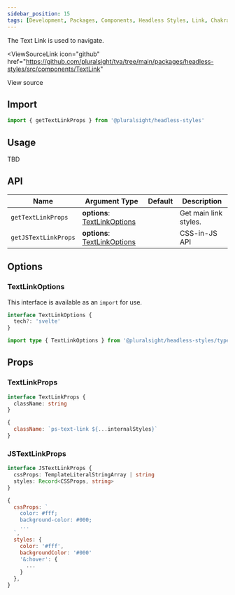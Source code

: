```yaml
---
sidebar_position: 15
tags: [Development, Packages, Components, Headless Styles, Link, Chakra]
---
```


<!-- TODO: As of 2.0.0-beta.17 live-codeblock do not support imports. -->
<!-- Keep an eye out so we can kill the components we are importing in. -->
<!-- https://docusaurus.io/docs/markdown-features/code-blocks#imports -->


<ReleaseNote />

The Text Link is used to navigate.

<ViewSourceLink
  icon="github"
  href="https://github.com/pluralsight/tva/tree/main/packages/headless-styles/src/components/TextLink"
>
  View source
</ViewSourceLink>

## Import

```javascript
import { getTextLinkProps } from '@pluralsight/headless-styles'
```

## Usage

TBD

## API

| Name                 | Argument Type                                    | Default | Description           |
| -------------------- | ------------------------------------------------ | ------- | --------------------- |
| `getTextLinkProps`   | **options**: [TextLinkOptions](#textlinkoptions) |         | Get main link styles. |
| `getJSTextLinkProps` | **options**: [TextLinkOptions](#textlinkoptions) |         | CSS-in-JS API         |

## Options

### TextLinkOptions

This interface is available as an `import` for use.

```typescript
interface TextLinkOptions {
  tech?: 'svelte'
}
```

```typescript title="Import example"
import type { TextLinkOptions } from '@pluralsight/headless-styles/types'
```

## Props

### TextLinkProps

```typescript
interface TextLinkProps {
  className: string
}
```

```js title="Return value example"
{
  className: `ps-text-link ${...internalStyles}`
}
```

### JSTextLinkProps

```typescript
interface JSTextLinkProps {
  cssProps: TemplateLiteralStringArray | string
  styles: Record<CSSProps, string>
}
```

```js title="Return value example"
{
  cssProps: `
    color: #fff;
    background-color: #000;
    ...
  `,
  styles: {
    color: '#fff',
    backgroundColor: '#000'
    '&:hover': {
      ...
    }
  },
}
```
